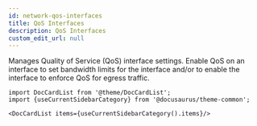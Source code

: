 ```yaml
---
id: network-qos-interfaces
title: QoS Interfaces
description: QoS Interfaces
custom_edit_url: null
---
```




Manages Quality of Service (QoS) interface settings. Enable QoS on an interface to set bandwidth
limits for the interface and/or to enable the interface to enforce QoS for egress traffic.




```mdx-code-block
import DocCardList from '@theme/DocCardList';
import {useCurrentSidebarCategory} from '@docusaurus/theme-common';

<DocCardList items={useCurrentSidebarCategory().items}/>
```
      